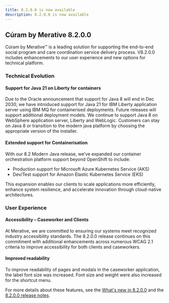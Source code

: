 ```yaml
---
title: 8.2.0.0 is now available
description: 8.2.0.0 is now available
---
```


## Cúram by Merative 8.2.0.0

Cúram by Merative™ is a leading solution for supporting the end-to-end social program and care coordination service delivery process. V8.2.0.0 includes enhancements to our user experience and new options for technical platform.


### Technical Evolution

#### Support for Java 21 on Liberty for containers  
Due to the Oracle announcement that support for Java 8 will end in Dec 2030, we have introduced support for Java 21 for IBM Liberty  application server using IBM MQ for containerised deployments. Future releases will support additional deployment models.  We continue to support Java 8 on WebSphere application server, Liberty and WebLogic. Customers can stay on Java 8 or transition to the modern java platform by choosing the appropriate version of the installer.

#### Extended support for Containerisation
With our 8.2 Modern Java release, we’ve expanded our container orchestration platform support beyond OpenShift to include:
- Production support for Microsoft Azure Kubernetes Service (AKS)
- Dev/Test support for Amazon Elastic Kubernetes Service (EKS)

This expansion enables our clients to scale applications more efficiently, enhance system resilience, and accelerate innovation through cloud-native architectures.

### User Experience

#### Accessibility – Caseworker and Clients 
At Merative, we are committed to ensuring our systems meet recognized industry accessibility standards. The 8.2.0.0 release continues on this commitment with additional enhancements across numerous WCAG 2.1 criteria to improve accessibility for both clients and caseworkers. 


#### Improved readability    
To improve readability of pages and modals in the caseworker application, the label font size was increased.  Font size and weight were also increased for the shortcut menu.



For more details about these features, see the [What's new in 8.2.0.0](/pdf/spm/Curam_WhatsNew_82.pdf) and the [8.2.0.0 release notes](/pdf/releasenotes/curam8200.pdf).
